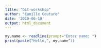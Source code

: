 ```yaml
---
title: "Git-workshop"
author: "Camille Couture"
date: '2019-06-10'
output: html_document
---
```


```r
my.name <- readline(prompt="Enter name: ")
print(paste("Hello,", my.name"))
```


